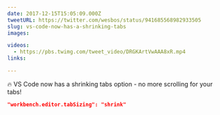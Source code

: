 ```yaml
---
date: 2017-12-15T15:05:09.000Z
tweetURL: https://twitter.com/wesbos/status/941685568982933505
slug: vs-code-now-has-a-shrinking-tabs
images:

videos:
  - https://pbs.twimg.com/tweet_video/DRGKArtVwAAA8xR.mp4
links:

---
```

🔥 VS Code now has a shrinking tabs option - no more scrolling for your tabs!

```json
"workbench.editor.tabSizing": "shrink"
```

